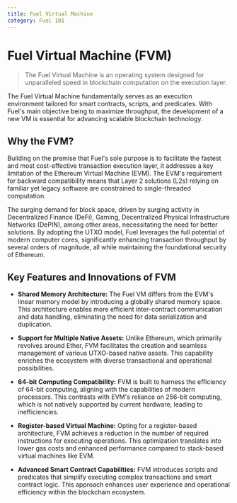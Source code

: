 ```yaml
---
title: Fuel Virtual Machine
category: Fuel 101
---
```


# Fuel Virtual Machine (FVM)

> The Fuel Virtual Machine is an operating system designed for unparalleled speed in blockchain computation on the execution layer.

The Fuel Virtual Machine fundamentally serves as an execution environment tailored for smart contracts, scripts, and predicates. With Fuel's main objective being to maximize throughput, the development of a new VM is essential for advancing scalable blockchain technology.

## Why the FVM?

Building on the premise that Fuel's sole purpose is to facilitate the fastest and most cost-effective transaction execution layer, it addresses a key limitation of the Ethereum Virtual Machine (EVM). The EVM's requirement for backward compatibility means that Layer 2 solutions (L2s) relying on familiar yet legacy software are constrained to single-threaded computation.

The surging demand for block space, driven by surging activity in Decentralized Finance (DeFi), Gaming, Decentralized Physical Infrastructure Networks (DePIN), among other areas, necessitating the need for better solutions. By adopting the UTXO model, Fuel leverages the full potential of modern computer cores, significantly enhancing transaction throughput by several orders of magnitude, all while maintaining the foundational security of Ethereum.

## Key Features and Innovations of FVM

- **Shared Memory Architecture:** The Fuel VM differs from the EVM's linear memory model by introducing a globally shared memory space. This architecture enables more efficient inter-contract communication and data handling, eliminating the need for data serialization and duplication.

- **Support for Multiple Native Assets:** Unlike Ethereum, which primarily revolves around Ether, FVM facilitates the creation and seamless management of various UTXO-based native assets. This capability enriches the ecosystem with diverse transactional and operational possibilities.

- **64-bit Computing Compatibility:** FVM is built to harness the efficiency of 64-bit computing, aligning with the capabilities of modern processors. This contrasts with EVM's reliance on 256-bit computing, which is not natively supported by current hardware, leading to inefficiencies.

- **Register-based Virtual Machine:** Opting for a register-based architecture, FVM achieves a reduction in the number of required instructions for executing operations. This optimization translates into lower gas costs and enhanced performance compared to stack-based virtual machines like EVM.

- **Advanced Smart Contract Capabilities:** FVM introduces scripts and predicates that simplify executing complex transactions and smart contract logic. This approach enhances user experience and operational efficiency within the blockchain ecosystem.
